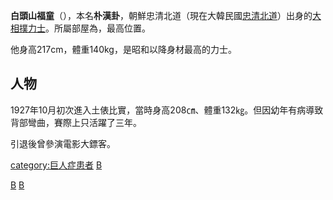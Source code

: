 {{unreferenced|time=2015-01-20T01:18:55+00:00}}
'''白頭山福童'''（{{bd|1903年||？}}），本名'''朴漢卦'''，朝鮮忠清北道（現在大韓民國[[忠清北道|忠清北道]]）出身的[[大相撲|大相撲]][[力士|力士]]。所屬部屋為{{link-ja|高砂部屋|高砂部屋}}，最高位置{{link-ja|三段目|三段目}}。

他身高217cm，體重140kg，是昭和以降身材最高的力士。

==人物==
1927年10月初次進入土俵比實，當時身高208㎝、體重132㎏。但因幼年有病導致背部彎曲，賽際上只活躍了三年。

引退後曾參演電影大鏢客。

[[category:巨人症患者|category:巨人症患者]]
[[Category:朝鮮日治時期人物|B]]
[[Category:日本大相撲力士|B]]
[[category:忠清北道出身人物|B]]
